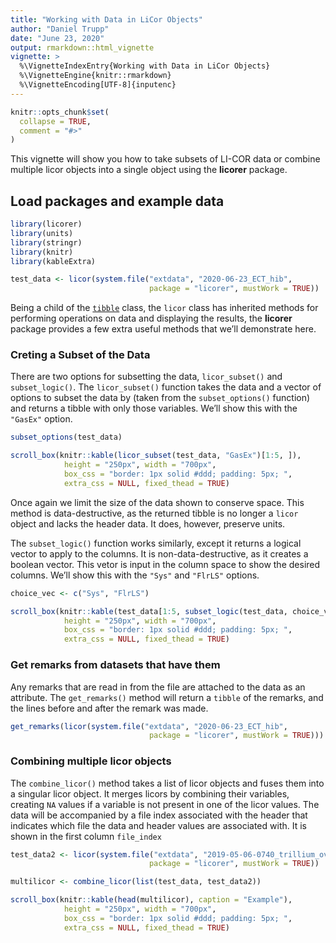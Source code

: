 ```yaml
---
title: "Working with Data in LiCor Objects"
author: "Daniel Trupp"
date: "June 23, 2020"
output: rmarkdown::html_vignette
vignette: >
  %\VignetteIndexEntry{Working with Data in LiCor Objects}
  %\VignetteEngine{knitr::rmarkdown}
  %\VignetteEncoding[UTF-8]{inputenc}
---
```


```r
knitr::opts_chunk$set(
  collapse = TRUE,
  comment = "#>"
)
```

This vignette will show you how to take subsets of LI-COR data or combine multiple licor objects into a single object using the **licorer** package.

## Load packages and example data

```r
library(licorer)
library(units)
library(stringr)
library(knitr)
library(kableExtra)

test_data <- licor(system.file("extdata", "2020-06-23_ECT_hib", 
                               package = "licorer", mustWork = TRUE))

```

Being a child of the [`tibble`](https://tibble.tidyverse.org/) class, the `licor` class has inherited methods for performing operations on data and displaying the results, the **licorer** package provides a few extra useful methods that we'll demonstrate here.

### Creting a Subset of the Data

There are two options for subsetting the data, `licor_subset()` and `subset_logic()`. The `licor_subset()` function takes the data and a vector of options to subset the data by (taken from the `subset_options()` function) and returns a tibble with only those variables. We'll show this with the `"GasEx"` option.

```r
subset_options(test_data)

scroll_box(knitr::kable(licor_subset(test_data, "GasEx")[1:5, ]),
            height = "250px", width = "700px", 
            box_css = "border: 1px solid #ddd; padding: 5px; ", 
            extra_css = NULL, fixed_thead = TRUE)
```

Once again we limit the size of the data shown to conserve space. This method is 
data-destructive, as the returned tibble is no longer a `licor` object and
lacks the header data. It does, however, preserve units.

The `subset_logic()` function works similarly, except it returns a logical vector to apply to the columns. It is non-data-destructive, as it creates a boolean vector. This vetor is input in the column space to show the desired columns. We'll show this with the `"Sys"` and `"FlrLS"` options.

```r
choice_vec <- c("Sys", "FlrLS")

scroll_box(knitr::kable(test_data[1:5, subset_logic(test_data, choice_vec)]),
            height = "250px", width = "700px", 
            box_css = "border: 1px solid #ddd; padding: 5px; ", 
            extra_css = NULL, fixed_thead = TRUE)
```

### Get remarks from datasets that have them

Any remarks that are read in from the file are attached to the data as an attribute. The `get_remarks()` method will return a `tibble` of the remarks, and the lines before and after the remark was made.

``` r
get_remarks(licor(system.file("extdata", "2020-06-23_ECT_hib", 
                               package = "licorer", mustWork = TRUE)))

```

### Combining multiple licor objects

The `combine_licor()` method takes a list of licor objects and fuses them into a singular licor object. It merges licors by combining their variables, creating `NA` values if a variable is not present in one of the licor values. The data will be accompanied by a file index associated with the header that indicates which file the data and header values are associated with. It is shown in the first column `file_index`

```r
test_data2 <- licor(system.file("extdata", "2019-05-06-0740_trillium_ovatum", 
                               package = "licorer", mustWork = TRUE))

multilicor <- combine_licor(list(test_data, test_data2))
```

```r
scroll_box(knitr::kable(head(multilicor), caption = "Example"),
            height = "250px", width = "700px", 
            box_css = "border: 1px solid #ddd; padding: 5px; ", 
            extra_css = NULL, fixed_thead = TRUE)
```
